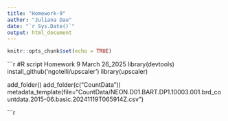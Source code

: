```yaml
---
title: "Homework-9"
author: "Juliana Dau"
date: "`r Sys.Date()`"
output: html_document
---
```


```r
knitr::opts_chunk$set(echo = TRUE)
```

```r
#R script Homework 9 March 26_2025
library(devtools)
install_github('ngotelli/upscaler')
library(upscaler)


add_folder()
add_folder(c("CountData"))
metadata_template(file="CountData/NEON.D01.BART.DP1.10003.001.brd_countdata.2015-06.basic.20241119T065914Z.csv")

```r
